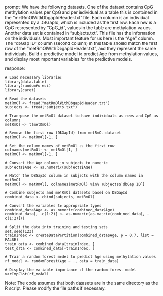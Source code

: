 prompt:
We have the following datasets. One of the dataset contains CpG methylation values per CpG and per individual as a table this is contained in the “metRmOlWithDbgapIdHeader.txt” file. Each column is an individual represented by a DBGapId, which is included as the first row. Each row is a CpG represented by "CpG_id", values in the table are methylation values. Another data set is contained in “subjects.txt”. This file has the information on the individuals. Most important feature for us here is the "Age" column. The "dbGap ID" column (second column) in this table should match the first row of the "metRmOlWithDbgapIdHeader.txt", and they represent the same individuals. Build a predictive model to predict Age from methylation values, and display most important variables for the predictive models. 

response:
```
# Load necessary libraries
library(data.table)
library(randomForest)
library(caret)

# Read the datasets
metRmOl <- fread("metRmOlWithDbgapIdHeader.txt")
subjects <- fread("subjects.txt")

# Transpose the metRmOl dataset to have individuals as rows and CpG as columns
metRmOl <- t(metRmOl)

# Remove the first row (DBGapId) from metRmOl dataset
metRmOl <- metRmOl[-1, ]

# Set the column names of metRmOl as the first row
colnames(metRmOl) <- metRmOl[1, ]
metRmOl <- metRmOl[-1, ]

# Convert the Age column in subjects to numeric
subjects$Age <- as.numeric(subjects$Age)

# Match the DBGapId column in subjects with the column names in metRmOl
metRmOl <- metRmOl[, colnames(metRmOl) %in% subjects$`dbGap ID`]

# Combine subjects and metRmOl datasets based on DBGapId
combined_data <- cbind(subjects, metRmOl)

# Convert the variables to appropriate types
combined_data$Age <- as.numeric(combined_data$Age)
combined_data[, -c(1:2)] <- as.numeric(as.matrix(combined_data[, -c(1:2)]))

# Split the data into training and testing sets
set.seed(123)
trainIndex <- createDataPartition(combined_data$Age, p = 0.7, list = FALSE)
train_data <- combined_data[trainIndex, ]
test_data <- combined_data[-trainIndex, ]

# Train a random forest model to predict Age using methylation values
rf_model <- randomForest(Age ~ ., data = train_data)

# Display the variable importance of the random forest model
varImpPlot(rf_model)
```
Note: The code assumes that both datasets are in the same directory as the R script. Please modify the file paths if necessary.
